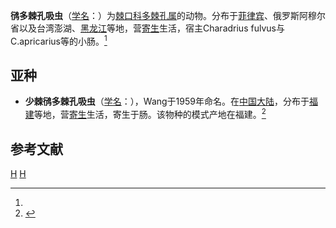 {{Speciesbox
| taxon = Multispinotrema charadrii
| binomial_authority = (Tubangui et Masilungan, 1935)<ref name='id10098'>{{cite web| url =http://www.bioinfo.cn/db05/BjdwSpecies.php?action=view&id=10098| title =鸻多棘孔吸虫| work =《中国动物物种编目数据库》| publisher =中国科学院微生物研究所| author =中国科学院动物研究所| accessdate =2009-04-16| deadurl =yes| archiveurl =https://web.archive.org/web/20160305005132/http://www.bioinfo.cn/db05/BjdwSpecies.php?action=view&id=10098| archivedate =2016-03-05}}</ref>
}}

'''鸻多棘孔吸虫'''（[[学名|学名]]：{{lang|la|''Multispinotrema charadrii''}}）为[[棘口科|棘口科]][[多棘孔属|多棘孔属]]的动物。分布于[[菲律宾|菲律宾]]、俄罗斯阿穆尔省以及台湾澎湖、[[黑龙江|黑龙江]]等地，营[[寄生|寄生]]生活，宿主Charadrius fulvus与C.apricarius等的小肠。<ref name='id10098'/>

==亚种==
*'''少棘鸻多棘孔吸虫'''（[[学名|学名]]：{{lang|la|''Multispinotrema charadrii oligospinosa''}}），Wang于1959年命名。在[[中国大陆|中国大陆]]，分布于[[福建|福建]]等地，营[[寄生|寄生]]生活，寄生于肠。该物种的模式产地在福建。<ref name='id10099'>{{cite web| url =http://www.bioinfo.cn/db05/BjdwSpecies.php?action=view&id=10099| title =少棘鸻多棘孔吸虫| work =《中国动物物种编目数据库》| publisher =中国科学院微生物研究所| author =中国科学院动物研究所| accessdate =2009-04-16| deadurl =yes| archiveurl =https://web.archive.org/web/20160305105245/http://www.bioinfo.cn/db05/BjdwSpecies.php?action=view&id=10099| archivedate =2016-03-05}}</ref>

== 参考文献 ==
{{reflist}}

{{吸虫小作品}}
{{taxonbar}}
[[Category:_1935年描述的动物|H]]
[[Category:多棘孔属|H]]